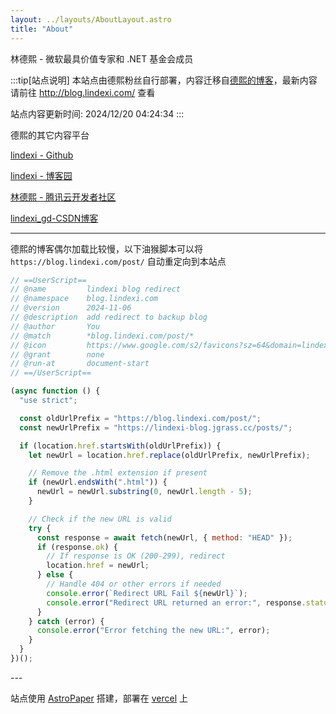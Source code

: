 ```yaml
---
layout: ../layouts/AboutLayout.astro
title: "About"
---
```


林德熙 - 微软最具价值专家和 .NET 基金会成员

:::tip[站点说明]
本站点由德熙粉丝自行部署，内容迁移自[德熙的博客](http://blog.lindexi.com/)，最新内容请前往 http://blog.lindexi.com/ 查看  

站点内容更新时间: 2024/12/20 04:24:34
:::

德熙的其它内容平台

[lindexi - Github](https://github.com/lindexi )

[lindexi - 博客园](https://www.cnblogs.com/lindexi )

[林德熙 - 腾讯云开发者社区](https://cloud.tencent.com/developer/user/2759138 )  

[lindexi_gd-CSDN博客](https://blog.csdn.net/lindexi_gd )  

---

<Collapsible title="看不见的内容" client:load>

德熙的博客偶尔加载比较慢，以下油猴脚本可以将 `https://blog.lindexi.com/post/` 自动重定向到本站点

```js
// ==UserScript==
// @name         lindexi blog redirect
// @namespace    blog.lindexi.com
// @version      2024-11-06
// @description  add redirect to backup blog
// @author       You
// @match        *blog.lindexi.com/post/*
// @icon         https://www.google.com/s2/favicons?sz=64&domain=lindexi.com
// @grant        none
// @run-at       document-start
// ==/UserScript==

(async function () {
  "use strict";

  const oldUrlPrefix = "https://blog.lindexi.com/post/";
  const newUrlPrefix = "https://lindexi-blog.jgrass.cc/posts/";

  if (location.href.startsWith(oldUrlPrefix)) {
    let newUrl = location.href.replace(oldUrlPrefix, newUrlPrefix);

    // Remove the .html extension if present
    if (newUrl.endsWith(".html")) {
      newUrl = newUrl.substring(0, newUrl.length - 5);
    }

    // Check if the new URL is valid
    try {
      const response = await fetch(newUrl, { method: "HEAD" });
      if (response.ok) {
        // If response is OK (200-299), redirect
        location.href = newUrl;
      } else {
        // Handle 404 or other errors if needed
        console.error(`Redirect URL Fail ${newUrl}`);
        console.error("Redirect URL returned an error:", response.status);
      }
    } catch (error) {
      console.error("Error fetching the new URL:", error);
    }
  }
})();
```

</Collapsible>
---

站点使用 [AstroPaper](https://github.com/satnaing/astro-paper) 搭建，部署在 [vercel](https://vercel.com/) 上
